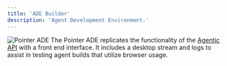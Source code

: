 ```yaml
---
title: 'ADE Builder'
description: 'Agent Development Environment.'
---
```


![Pointer ADE](/images/ade.png)
The Pointer ADE replicates the functionality of the [Agentic API](/agentic-api) with a front end interface. 
It includes a desktop stream and logs to assist in testing agent builds that utilize browser usage.
